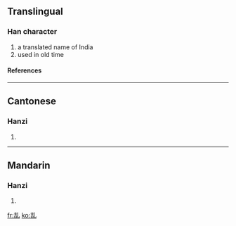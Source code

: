 ==Translingual==
===Han character===
{{Han char|rad=乙|as=06|sn=7|four=|canj=土口山 (GRU)}}
# a translated name of India
# used in old time
====References====
{{Han ref|kx=0084.160|hdz=10053.130|uh=3416|ud=13334}}

----
==Cantonese==
===Hanzi===
{{yue-hanzi|jyut=|y=jip6}}
# {{defn|Cantonese}}

----
==Mandarin==
===Hanzi===
{{cmn-hanzi|pin=[[yè]] ([[ye4]])|wg=yeh<sup>4</sup>}}
# {{defn|Mandarin}}

[[fr:㐖]]
[[ko:㐖]]